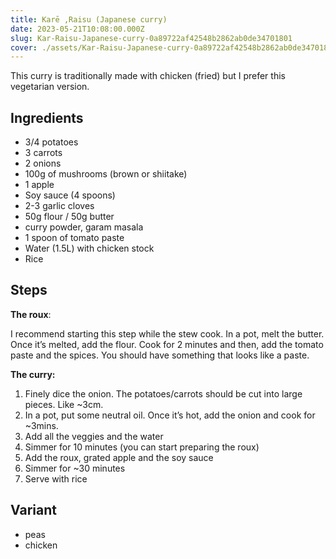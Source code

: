 ```yaml
---
title: Karē ,Raisu (Japanese curry)
date: 2023-05-21T10:08:00.000Z
slug: Kar-Raisu-Japanese-curry-0a89722af42548b2862ab0de34701801
cover: ./assets/Kar-Raisu-Japanese-curry-0a89722af42548b2862ab0de34701801-cover.jpg
---
```


This curry is traditionally made with chicken (fried) but I prefer this vegetarian version.

## Ingredients

- 3/4 potatoes
- 3 carrots
- 2 onions
- 100g of mushrooms (brown or shiitake)
- 1 apple
- Soy sauce (4 spoons)
- 2-3 garlic cloves
- 50g flour / 50g butter
- curry powder, garam masala
- 1 spoon of tomato paste
- Water (1.5L) with chicken stock
- Rice

## Steps

**The roux**:

I recommend starting this step while the stew cook. In a pot, melt the butter. Once it’s melted, add
the flour. Cook for 2 minutes and then, add the tomato paste and the spices. You should have
something that looks like a paste.

**The curry:**

1. Finely dice the onion. The potatoes/carrots should be cut into large pieces. Like ~3cm.
2. In a pot, put some neutral oil. Once it’s hot, add the onion and cook for ~3mins.
3. Add all the veggies and the water
4. Simmer for 10 minutes (you can start preparing the roux)
5. Add the roux, grated apple and the soy sauce
6. Simmer for ~30 minutes
7. Serve with rice

## Variant

- peas
- chicken
